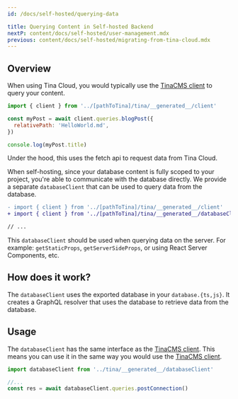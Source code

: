 ```yaml
---
id: /docs/self-hosted/querying-data

title: Querying Content in Self-hosted Backend
nextP: content/docs/self-hosted/user-management.mdx
previous: content/docs/self-hosted/migrating-from-tina-cloud.mdx
---
```


## Overview

When using Tina Cloud, you would typically use the [TinaCMS client](/docs/data-fetching/overview/) to query your content.

```js
import { client } from '../[pathToTina]/tina/__generated__/client'

const myPost = await client.queries.blogPost({
  relativePath: 'HelloWorld.md',
})

console.log(myPost.title)
```

Under the hood, this uses the fetch api to request data from Tina Cloud.

When self-hosting, since your database content is fully scoped to your project, you're able to communicate with the database directly. We provide a separate `databaseClient` that can be used to query data from the database.

```diff
- import { client } from '../[pathToTina]/tina/__generated__/client'
+ import { client } from '../[pathToTina]/tina/__generated__/databaseClient'

// ...
```

This `databaseClient` should be used when querying data on the server. For example: `getStaticProps`, `getServerSideProps`, or using React Server Components, etc.

## How does it work?

The `databaseClient` uses the exported database in your `database.{ts,js}`. It creates a GraphQL resolver that uses the database to retrieve data from the database.

## Usage

The `databaseClient` has the same interface as the [TinaCMS client](/docs/data-fetching/overview/). This means you can use it in the same way you would use the [TinaCMS client](/docs/data-fetching/overview/).

```ts
import databaseClient from '../tina/__generated__/databaseClient'

//...
const res = await databaseClient.queries.postConnection()
```
